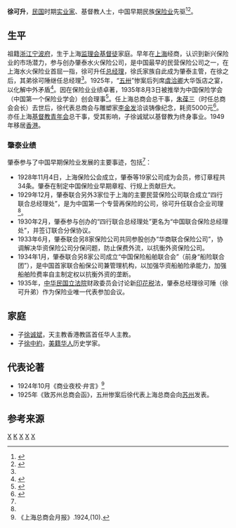 '''徐可升'''，[[中華民國|民国]]时期[[实业家|实业家]]、基督教人士，中国早期民族[[保险|保险业]]先驱<ref name="xu insurance">{{cite web |url=http://shh.sinoins.com/2013-09/04/content_73228.htm |title=民族实业多面耕耘 胸怀格局民族大义 |publisher=中保网 |date=2013-09-04 |access-date=2016-09-10 |archive-date=2015-04-18 |archive-url=https://web.archive.org/web/20150418084106/http://shh.sinoins.com/2013-09/04/content_73228.htm }}</ref><ref>{{cite web |url=http://shh.sinoins.com/2014-12/26/content_139938.htm |title=保险桃李 春满天下 |publisher=中国保险报·中保网 |date=2014-12-26 |access-date=2016-09-10 |archive-date=2015-03-17 |archive-url=https://web.archive.org/web/20150317135035/http://shh.sinoins.com/2014-12/26/content_139938.htm }}</ref>。

==生平==

祖籍[[浙江|浙江]][[宁波府|宁波府]]，生于上海[[监理会|监理会]][[基督徒|基督徒]]家庭。早年在[[上海|上海]]经商，认识到新兴保险业的市场潜力，参与创办肇泰水火保险公司，是中国最早的民营保险公司之一，在上海水火保险业首屈一指，徐可升任[[总经理|总经理]]，徐氏家族自此成为肇泰主管，在徐之后，其弟徐可陲继任总经理<ref name="xu insurance"/>。1925年，“[[五卅|五卅]]”惨案后列席[[虞洽卿|虞洽卿]]大华饭店之宴，以化解中外矛盾<ref>{{cite web |url=http://www.wakbook.com/Article/1x0000000002/161340x14309/STANZA_14.html |title=蒋介石与“赤脚财神” |publisher=书库 |author=历史与地理 |access-date=2016-09-10 |archive-date=2019-08-05 |archive-url=https://web.archive.org/web/20190805070927/http://www.wakbook.com/Article/1x0000000002/161340x14309/STANZA_14.html }}</ref>。因在保险业业绩卓著，1935年8月3日被推举为中国保险学会（中国第一个保险业学会）创会理事<ref>{{cite web|url=http://wwww.iic.org.cn/iicv2_webmap/iicv2_mgbxs/2009/01/13/DC8B0EC2309A4353AF2B510448AFC48E.html|title=中国第一个保险学术团体：中国保险学会|publisher=中国保险史|date=2009-02-13}}{{dead link|date=2018年2月 |bot=InternetArchiveBot |fix-attempted=yes }}</ref>。任上海总商会总干事，[[朱葆三|朱葆三]]（时任总商会会长）去世后，徐代表总商会与雕塑家[[李金发|李金发]]洽谈铸像纪念，耗资5000元<ref>{{cite web|url=http://www.hycfw.com/hywh/whddt/2012/07/04/128068.html|title=朱葆三的塑像|publisher=中国海洋文化在线|date=2012年7月4日|deadurl=yes|archiveurl=https://web.archive.org/web/20120708060227/http://www.hycfw.com/hywh/whddt/2012/07/04/128068.html|archivedate=2012年7月8日}}</ref>。亦任上海[[基督教青年会|基督教青年会]]总干事，受其影响，子徐诚斌以基督教为终身事业。1949年移居[[香港|香港]]。

===肇泰业绩===

肇泰参与了中国早期保险业发展的主要事迹，包括<ref name="xu insurance"/>：
* 1928年11月4日，上海保险公会成立，肇泰等19家公司成为会员，修订章程共34条。肇泰在制定中国保险业早期章程、行规上贡献巨大。
* 1929年12月，肇泰联合另外3家位于上海的主要民营保险公司联合成立“四行联合总经理处”，是为中国第一个专营再保险的公司，徐可升任联合企业司理<ref name="xu insurance"/>。
* 1930年2月，肇泰参与创办的“四行联合总经理处”更名为“中国联合保险总经理处”，并签订联合分保协议。
* 1933年6月，肇泰联合另8家保险公司共同参股创办“华商联合保险公司”，协调解决华资保险公司分保问题，防止保费外流，以抗衡外资保险公司。
* 1934年1月，肇泰联合另8家公司成立“中国保险船舶联合会”（前身“船险联合团”），是中国首家联合船保公司兼管理机构，以加强华资船舶险承能力，加强船舶险费率自主制定权以抗衡外资的垄断。
* 1935年，[[中华民国立法院|中华民国立法院]]财政委员会讨论新[[印花税|印花税]]法，肇泰总经理徐可陲（徐可升弟）作为保险业唯一代表参加会议。

==家庭==
* 子[[徐诚斌|徐诚斌]]，天主教香港教區首任华人主教。
* 子[[徐中約|徐中約]]，[[美籍华人|美籍华人]]历史学家。

==代表论著==
* 1924年10月《商业夜校·弁言》<ref>《上海总商会月报》.1924,(10).</ref>
* 1925年《致苏州总商会函》，五卅惨案后徐代表上海总商会向[[苏州|苏州]]发表。

==参考来源==
{{reflist|2}}

[[Category:宁波裔上海人|X]]
[[Category:徐可升家族|K]]
[[Category:香港宁波人|X]]
[[Category:宁波商帮|X]]
[[Category:中华民国企业家|X]]